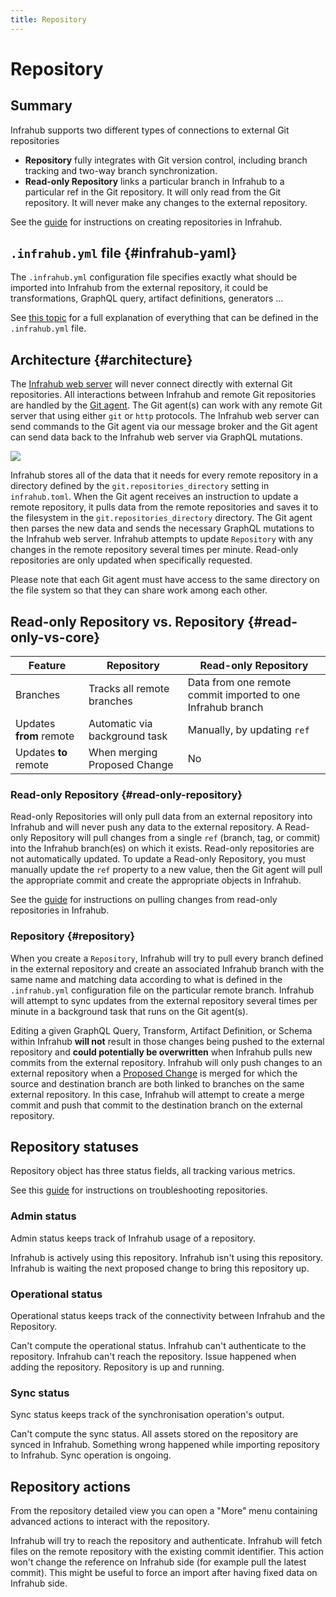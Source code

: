```yaml
---
title: Repository
---
```


# Repository

## Summary

Infrahub supports two different types of connections to external Git repositories

- **Repository** fully integrates with Git version control, including branch tracking and two-way branch synchronization.
- **Read-only Repository** links a particular branch in Infrahub to a particular ref in the Git repository. It will only read from the Git repository. It will never make any changes to the external repository.

See the [guide](/guides/repository) for instructions on creating repositories in Infrahub.

## `.infrahub.yml` file {#infrahub-yaml}

The `.infrahub.yml` configuration file specifies exactly what should be imported into Infrahub from the external repository, it could be transformations, GraphQL query, artifact definitions, generators ...

See [this topic](/topics/infrahub-yml) for a full explanation of everything that can be defined in the `.infrahub.yml` file.

## Architecture {#architecture}

The [Infrahub web server](/reference/api-server) will never connect directly with external Git repositories. All interactions between Infrahub and remote Git repositories are handled by the [Git agent](/reference/git-agent). The Git agent(s) can work with any remote Git server that using either `git` or `http` protocols. The Infrahub web server can send commands to the Git agent via our message broker and the Git agent can send data back to the Infrahub web server via GraphQL mutations.

![](../media/repository_architecture.excalidraw.svg)

Infrahub stores all of the data that it needs for every remote repository in a directory defined by the `git.repositories_directory` setting in `infrahub.toml`. When the Git agent receives an instruction to update a remote repository, it pulls data from the remote repositories and saves it to the filesystem in the `git.repositories_directory` directory. The Git agent then parses the new data and sends the necessary GraphQL mutations to the Infrahub web server. Infrahub attempts to update `Repository` with any changes in the remote repository several times per minute. Read-only repositories are only updated when specifically requested.

Please note that each Git agent must have access to the same directory on the file system so that they can share work among each other.

<!-- vale off -->
## Read-only Repository vs. Repository {#read-only-vs-core}
<!-- vale on -->

Feature                 | Repository                | Read-only Repository
------------------------|-------------------------------|---------------------
Branches                | Tracks all remote branches    | Data from one remote commit imported to one Infrahub branch
Updates **from** remote | Automatic via background task | Manually, by updating `ref`
Updates **to** remote   | When merging Proposed Change  | No

<!-- vale off -->
### Read-only Repository {#read-only-repository}
<!-- vale on -->

Read-only Repositories will only pull data from an external repository into Infrahub and will never push any data to the external repository. A Read-only Repository will pull changes from a single `ref` (branch, tag, or commit) into the Infrahub branch(es) on which it exists. Read-only repositories are not automatically updated. To update a Read-only Repository, you must manually update the `ref` property to a new value, then the Git agent will pull the appropriate commit and create the appropriate objects in Infrahub.

See the [guide](/guides/repository) for instructions on pulling changes from read-only repositories in Infrahub.

### Repository {#repository}

When you create a `Repository`, Infrahub will try to pull every branch defined in the external repository and create an associated Infrahub branch with the same name and matching data according to what is defined in the `.infrahub.yml` configuration file on the particular remote branch. Infrahub will attempt to sync updates from the external repository several times per minute in a background task that runs on the Git agent(s).

Editing a given GraphQL Query, Transform, Artifact Definition, or Schema within Infrahub **will not** result in those changes being pushed to the external repository and **could potentially be overwritten** when Infrahub pulls new commits from the external repository. Infrahub will only push changes to an external repository when a [Proposed Change](/topics/proposed-change) is merged for which the source and destination branch are both linked to branches on the same external repository. In this case, Infrahub will attempt to create a merge commit and push that commit to the destination branch on the external repository.

## Repository statuses

Repository object has three status fields, all tracking various metrics.

See this [guide](/guides/repository) for instructions on troubleshooting repositories.

### Admin status

Admin status keeps track of Infrahub usage of a repository.

<Tabs>
    <TabItem value="Active" default>
        Infrahub is actively using this repository.
    </TabItem>
    <TabItem value="Inactive" default>
        Infrahub isn't using this repository.
    </TabItem>
    <TabItem value="Staging" default>
        Infrahub is waiting the next proposed change to bring this repository up.
    </TabItem>
</Tabs>

### Operational status

Operational status keeps track of the connectivity between Infrahub and the Repository.

<Tabs>
    <TabItem value="Unknown" default>
        Can't compute the operational status.
    </TabItem>
    <TabItem value="Error cred">
        Infrahub can't authenticate to the repository.
    </TabItem>
    <TabItem value="Error connection">
        Infrahub can't reach the repository.
    </TabItem>
    <TabItem value="Error">
        Issue happened when adding the repository.
    </TabItem>
    <TabItem value="Online">
        Repository is up and running.
    </TabItem>
</Tabs>

### Sync status

Sync status keeps track of the synchronisation operation's output.

<Tabs>
    <TabItem value="Unknown" default>
        Can't compute the sync status.
    </TabItem>
    <TabItem value="In sync">
        All assets stored on the repository are synced in Infrahub.
    </TabItem>
    <TabItem value="Error import">
        Something wrong happened while importing repository to Infrahub.
    </TabItem>
    <TabItem value="Syncing">
        Sync operation is ongoing.
    </TabItem>
</Tabs>

## Repository actions

From the repository detailed view you can open a "More" menu containing advanced actions to interact with the repository.

<Tabs>
    <TabItem value="Check connectivity" default>
        Infrahub will try to reach the repository and authenticate.
    </TabItem>
    <TabItem value="Reimport last commit">
        Infrahub will fetch files on the remote repository with the existing commit identifier. This action won't change the reference on Infrahub side (for example pull the latest commit). This might be useful to force an import after having fixed data on Infrahub side.
    </TabItem>
</Tabs>
